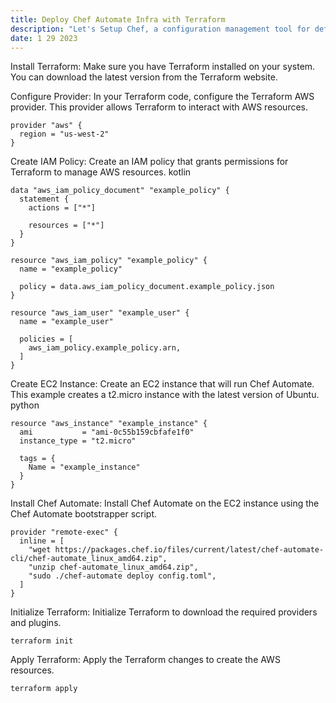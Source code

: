 ```yaml
---
title: Deploy Chef Automate Infra with Terraform
description: "Let's Setup Chef, a configuration management tool for defining infrastructure as code (IAC). "
date: 1 29 2023
---
```


Install Terraform: Make sure you have Terraform installed on your system. You can download the latest version from the Terraform website.

Configure Provider: In your Terraform code, configure the Terraform AWS provider. This provider allows Terraform to interact with AWS resources.


```
provider "aws" {
  region = "us-west-2"
}
```
Create IAM Policy: Create an IAM policy that grants permissions for Terraform to manage AWS resources.
kotlin

```
data "aws_iam_policy_document" "example_policy" {
  statement {
    actions = ["*"]

    resources = ["*"]
  }
}

resource "aws_iam_policy" "example_policy" {
  name = "example_policy"

  policy = data.aws_iam_policy_document.example_policy.json
}

resource "aws_iam_user" "example_user" {
  name = "example_user"

  policies = [
    aws_iam_policy.example_policy.arn,
  ]
}
```

Create EC2 Instance: Create an EC2 instance that will run Chef Automate. This example creates a t2.micro instance with the latest version of Ubuntu.
python

```
resource "aws_instance" "example_instance" {
  ami           = "ami-0c55b159cbfafe1f0"
  instance_type = "t2.micro"

  tags = {
    Name = "example_instance"
  }
}
```
Install Chef Automate: Install Chef Automate on the EC2 instance using the Chef Automate bootstrapper script.

```
provider "remote-exec" {
  inline = [
    "wget https://packages.chef.io/files/current/latest/chef-automate-cli/chef-automate_linux_amd64.zip",
    "unzip chef-automate_linux_amd64.zip",
    "sudo ./chef-automate deploy config.toml",
  ]
}
```
Initialize Terraform: Initialize Terraform to download the required providers and plugins.

```
terraform init
```

Apply Terraform: Apply the Terraform changes to create the AWS resources.

```
terraform apply
```